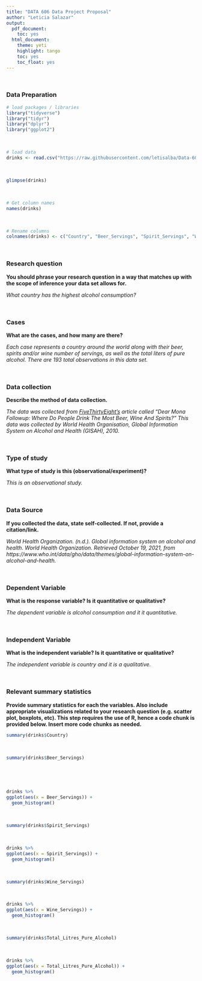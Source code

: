 ```yaml
---
title: "DATA 606 Data Project Proposal"
author: "Leticia Salazar"
output:
  pdf_document:
    toc: yes
  html_document:
    theme: yeti
    highlight: tango
    toc: yes
    toc_float: yes
---
```

$~$

### Data Preparation
```r
# load packages / libraries
library("tidyverse")
library("tidyr")
library("dplyr")
library("ggplot2")
```
$~$

```r
# load data
drinks <- read.csv("https://raw.githubusercontent.com/letisalba/Data-606/main/Project/drinks.csv", header = TRUE, na.strings = c(""," ", "NA"));
```
$~$
```r
glimpse(drinks)
```
$~$
```r
# Get column names
names(drinks)
```
$~$
```r
# Rename columns
colnames(drinks) <- c("Country", "Beer_Servings", "Spirit_Servings", "Wine_Servings", "Total_Litres_Pure_Alcohol")
```
$~$

### Research question 

**You should phrase your research question in a way that matches up with the scope of inference your data set allows for.**

_What country has the highest alcohol consumption?_

$~$

### Cases 

**What are the cases, and how many are there?**

_Each case represents a country around the world along with their beer, spirits and/or wine number of servings, as well as the total liters of pure alcohol. There are 193 total observations in this data set._

$~$

### Data collection 

**Describe the method of data collection.**

_The data was collected from [FiveThirtyEight's](https://fivethirtyeight.com/features/dear-mona-followup-where-do-people-drink-the-most-beer-wine-and-spirits/) article called "Dear Mona Followup: Where Do People Drink The Most Beer, Wine And Spirits?" This data was collected by World Health Organisation, Global Information System on Alcohol and Health (GISAH), 2010._

$~$

### Type of study 

**What type of study is this (observational/experiment)?**

_This is an observational study._

$~$

### Data Source 

**If you collected the data, state self-collected. If not, provide a citation/link.**

_World Health Organization. (n.d.). Global information system on alcohol and health. World Health Organization. Retrieved October 19, 2021, from https://www.who.int/data/gho/data/themes/global-information-system-on-alcohol-and-health. _

$~$

### Dependent Variable

**What is the response variable? Is it quantitative or qualitative?**

_The dependent variable is alcohol consumption and it it quantitative._

$~$

### Independent Variable

**What is the independent variable? Is it quantitative or qualitative?**

_The independent variable is country and it is a qualitative._

$~$

### Relevant summary statistics 

**Provide summary statistics for each the variables. Also include appropriate visualizations related to your research question (e.g. scatter plot, boxplots, etc). This step requires the use of R, hence a code chunk is provided below. Insert more code chunks as needed.**

```r
summary(drinks$Country)
```



$~$
```r
summary(drinks$Beer_Servings)
```
$~$


$~$

```r
drinks %>% 
ggplot(aes(x = Beer_Servings)) +
  geom_histogram()
```
$~$

```r
summary(drinks$Spirit_Servings)
```
$~$
```r
drinks %>% 
ggplot(aes(x = Spirit_Servings)) +
  geom_histogram()
```
$~$

```r
summary(drinks$Wine_Servings)
```
$~$
```r
drinks %>% 
ggplot(aes(x = Wine_Servings)) +
  geom_histogram()
```
$~$

```r
summary(drinks$Total_Litres_Pure_Alcohol)
```
$~$
```r
drinks %>% 
ggplot(aes(x = Total_Litres_Pure_Alcohol)) +
  geom_histogram()
```

